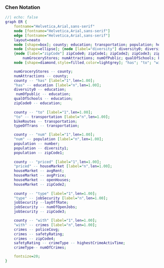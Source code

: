### Chen Notation


```dot
//| echo: false
graph ER {
	fontname="Helvetica,Arial,sans-serif"
	node [fontname="Helvetica,Arial,sans-serif"]
	edge [fontname="Helvetica,Arial,sans-serif"]
	layout=neato
	node [shape=box]; county; education; transportation; population; houseMarket; jobSecurity; crimes;
	node [shape=ellipse]; {node [label="diversity"] diversity0; diversity1;}
    {node [label="zipCode"] zipCode0; zipCode1; zipCode2; zipCode3; zipCode4}
		numGroceryStores; numAttractions; numOfPublic; qualOfSchools; bikeRoutes; typeOfTrans; number; avgRent; avgPrice; openHouses; layOffRate; numOfOpenJobs; policeCovg; safetyRating; highestCrimeActivTIme; crimeType; numOfCrimes;
	node [shape=diamond,style=filled,color=lightgrey]; "has"; "to"; "with"; "num"; "priced"; "type";

	numGroceryStores -- county;
    numAttractions -- county;
    county -- "has" [label="1",len=1.00];
    "has" -- education [label="n",len=1.00];
    diversity0 -- education;
     numOfpublic -- education;
    qualOfSchools -- education;
    zipCode0 -- education;
    
    county -- "to" [label="1",len=1.00];
    "to" -- transportation [label="n",len=1.00];
    bikeRoutes -- transportation;
    typeOfTrans -- transportation;

    county -- "num" [label="1",len=1.00];
    "num" -- population [label="n",len=1.00];
    population -- number;
    population -- diversity1;
    population -- zipCode1;
    
    county -- "priced" [label="1",len=1.00];
    "priced" -- houseMarket [label="n",len=1.00];
    houseMarket -- avgRent;
    houseMarket -- avgPrice;
    houseMarket -- openHouses;
    houseMarket -- zipCode2;
    
    county -- "type" [label="1",len=1.00];
    "type" -- jobSecurity [label="n",len=1.00];
    jobSecurity --layOffRate;
    jobSecurity -- numOfOpenJobs;
    jobSecurity -- zipCode3;

    county -- "with" [label="1",len=1.00];
    "with" -- crimes [label="n",len=1.00];
    crimes -- policeCovg;
    crimes -- safetyRating;
    crimes -- zipCode4;
    safetyRating -- crimeType -- highestCrimeActivTime; 
    crimeType-- numOfCrimes;

	fontsize=20;
}
```